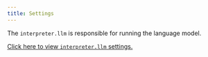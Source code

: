 ```yaml
---
title: Settings
---
```


The `interpreter.llm` is responsible for running the language model.

[Click here to view `interpreter.llm` settings.](https://docs.openinterpreter.com/settings/all-settings#language-model)